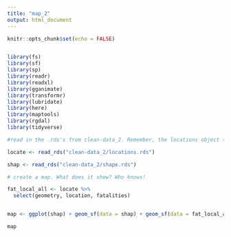 ```yaml
---
title: "map_2"
output: html_document
---
```


```r
knitr::opts_chunk$set(echo = FALSE)


library(fs)
library(sf)
library(sp)
library(readr)
library(readxl)
library(gganimate)
library(transformr)
library(lubridate)
library(here)
library(maptools)
library(rgdal)
library(tidyverse)
```


```r
#read in the .rds's from clean-data_2. Remember, the locations object (now locate, below) is where the conflict data is stored.  

locate <- read_rds("clean-data_2/locations.rds")

shap <- read_rds("clean-data_2/shape.rds")

# create a map. What does it show? Who knows! 

fat_local_all <- locate %>% 
  select(geometry, location, fatalities)


map <- ggplot(shap) + geom_sf(data = shap) + geom_sf(data = fat_local_all, aes(colour = fatalities))

map




```

